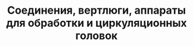 ---
id: 1
title: "Соединения, вертлюги, аппараты для обработки и циркуляционных головок"
image : "./unions-swivels-treating-irons-circulating-heads.png"
---